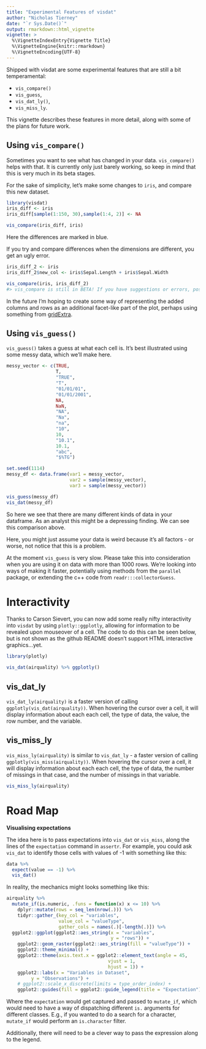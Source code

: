 ```yaml
---
title: "Experimental Features of visdat"
author: "Nicholas Tierney"
date: "`r Sys.Date()`"
output: rmarkdown::html_vignette
vignette: >
  %\VignetteIndexEntry{Vignette Title}
  %\VignetteEngine{knitr::rmarkdown}
  %\VignetteEncoding{UTF-8}
---
```



Shipped with visdat are some experimental features that are still a bit temperamental:

- `vis_compare()`
- `vis_guess`,
- `vis_dat_ly()`,
- `vis_miss_ly`.

This vignette describes these features in more detail, along with some of the plans for future work.

## Using `vis_compare()`

Sometimes you want to see what has changed in your data. `vis_compare()` helps with that. It is currently only just barely working, so keep in mind that this is very much in its beta stages.

For the sake of simplicity, let's make some changes to `iris`, and compare this new dataset.

```r
library(visdat)
iris_diff <- iris
iris_diff[sample(1:150, 30),sample(1:4, 2)] <- NA

vis_compare(iris_diff, iris)

```

Here the differences are marked in blue.

If you try and compare differences when the dimensions are different, you get an ugly error.

```r

iris_diff_2 <- iris
iris_diff_2$new_col <- iris$Sepal.Length + iris$Sepal.Width

vis_compare(iris, iris_diff_2)
#> vis_compare is still in BETA! If you have suggestions or errors, post an issue at https://github.com/njtierney/visdat/issuesthe condition has length > 1 and only the first element will be usedError: `.x` (5) and `.y` (6) are different lengths
```

In the future I'm hoping to create some way of representing the added columns and rows as an additional facet-like part of the plot, perhaps using something from [gridExtra](https://cran.r-project.org/web/packages/gridExtra/vignettes/arrangeGrob.html).


## Using `vis_guess()`

`vis_guess()` takes a guess at what each cell is. It's best illustrated using some messy data, which we'll make here.

```r

messy_vector <- c(TRUE,
                  T,
                  "TRUE",
                  "T",
                  "01/01/01",
                  "01/01/2001",
                  NA,
                  NaN,
                  "NA",
                  "Na",
                  "na",
                  "10",
                  10,
                  "10.1",
                  10.1,
                  "abc",
                  "$%TG")

set.seed(1114)
messy_df <- data.frame(var1 = messy_vector,
                       var2 = sample(messy_vector),
                       var3 = sample(messy_vector))

```


```r

vis_guess(messy_df)
vis_dat(messy_df)

```

So here we see that there are many different kinds of data in your dataframe. As an analyst this might be a depressing finding. We can see this comparison above.

Here, you might just assume your data is weird because it's all factors - or worse, not notice that this is a problem.

At the moment `vis_guess` is very slow. Please take this into consideration when you are using it on data with more than 1000 rows. We're looking into ways of making it faster, potentially using methods from the `parallel` package, or extending the c++ code from `readr:::collectorGuess`.

# Interactivity

Thanks to Carson Sievert, you can now add some really nifty interactivity into `visdat` by using `plotly::ggplotly`, allowing for information to be revealed upon mouseover of a cell. The code to do this can be seen below, but is not shown as the github README doesn't support HTML interactive graphics...yet.

```r

library(plotly)

vis_dat(airquality) %>% ggplotly()

```

## vis_dat_ly

`vis_dat_ly(airquality)` is a faster version of calling `ggplotly(vis_dat(airquality))`. When hovering the cursor over a cell, it will display information about each each cell, the type of data, the value, the row number, and the variable.

## vis_miss_ly

`vis_miss_ly(airquality)` is similar to `vis_dat_ly` - a faster version of calling `ggplotly(vis_miss(airquality))`. When hovering the cursor over a cell, it will display information about each each cell, the type of data, the number of missings in that case, and the number of missings in that variable.

```r

vis_miss_ly(airquality)

```

# Road Map

**Visualising expectations**

The idea here is to pass expectations into `vis_dat` or `vis_miss`, along the lines of the `expectation` command in `assertr`. For example, you could ask `vis_dat` to identify those cells with values of -1 with something like this:

```r

data %>% 
  expect(value == -1) %>%
  vis_dat()

```

In reality, the mechanics might looks something like this:

```r
airquality %>%
  mutate_if(is.numeric, .funs = function(x) x <= 10) %>%
    dplyr::mutate(rows = seq_len(nrow(.))) %>%
    tidyr::gather_(key_col = "variables",
                   value_col = "valueType",
                   gather_cols = names(.)[-length(.)]) %>%
  ggplot2::ggplot(ggplot2::aes_string(x = "variables",
                                      y = "rows")) +
    ggplot2::geom_raster(ggplot2::aes_string(fill = "valueType")) +
    ggplot2::theme_minimal() +
    ggplot2::theme(axis.text.x = ggplot2::element_text(angle = 45,
                                     vjust = 1,
                                     hjust = 1)) +
    ggplot2::labs(x = "Variables in Dataset",
         y = "Observations") +
    # ggplot2::scale_x_discrete(limits = type_order_index) +
    ggplot2::guides(fill = ggplot2::guide_legend(title = "Expectation"))
```

Where the `expectation` would get captured and passed to `mutate_if`, which would need to have a way of dispatching different `is.` arguments for different classes. E.g., if you wanted to do a search for a character, `mutate_if` would perform an `is.character` filter.

Additionally, there will need to be a clever way to pass the expression along to the legend.
